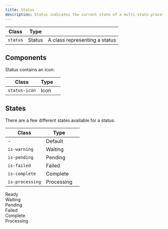 ```yaml
---
title: Status
description: Status indicates the current state of a multi-state process.
---
```


| Class            | Type    |                                                 |
| ---------------- | ------- | ----------------------------------------------- |
| `status`         | Status  | A class representing a status                   |


## Components

Status contains an icon:

| Class           | Type       |             |
| --------------- | ---------- | ----------- |
| `status-icon`   | Icon       |             |


## States

There are a few different states available for a status:

| Class           | Type       |             |
| --------------- | ---------- | ----------- |
| -               | Default    |             |
| `is-warning`    | Waiting    |             |
| `is-pending`    | Pending    |             |
| `is-failed`     | Failed     |             |
| `is-complete`   | Complete   |             |
| `is-processing` | Processing |             |

<Preview center>
  <div class="status">
    <span class="status-icon"></span>
    <span class="text">Ready</span>
  </div>
  <div class="status is-waiting">
    <span class="status-icon"></span>
    <span class="text">Waiting</span>
  </div>
  <div class="status is-pending">
    <span class="status-icon"></span>
    <span class="text">Pending</span>
  </div>
  <div class="status is-failed">
    <span class="status-icon"></span>
    <span class="text">Failed</span>
  </div>
  <div class="status is-complete">
    <span class="status-icon"></span>
    <span class="text">Complete</span>
  </div>
  <div class="status is-processing">
    <span class="status-icon"></span>
    <span class="text">Processing</span>
  </div>
</Preview>
